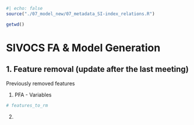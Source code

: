 ```r
#| echo: false
source("./07_model_new/07_metadata_SI-index_relations.R")

getwd()
```

# SIVOCS FA & Model Generation


## 1. Feature removal (update after the last meeting)

Previously removed  features

1. PFA - Variables
```r
# features_to_rm
```
2. 
